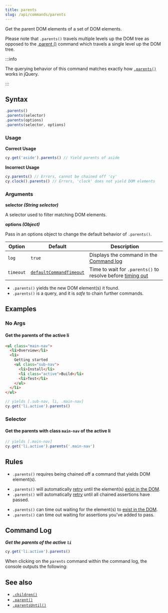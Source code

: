 ```yaml
---
title: parents
slug: /api/commands/parents
---
```


Get the parent DOM elements of a set of DOM elements.

Please note that `.parents()` travels multiple levels up the DOM tree as opposed
to the [.parent ()](/api/commands/parent) command which travels a single level
up the DOM tree.

:::info

The querying behavior of this command matches exactly how
[`.parents()`](http://api.jquery.com/parents) works in jQuery.

:::

## Syntax

```javascript
.parents()
.parents(selector)
.parents(options)
.parents(selector, options)
```

### Usage

<Icon name="check-circle" color="green" /> **Correct Usage**

```javascript
cy.get('aside').parents() // Yield parents of aside
```

<Icon name="exclamation-triangle" color="red" /> **Incorrect Usage**

```javascript
cy.parents() // Errors, cannot be chained off 'cy'
cy.clock().parents() // Errors, 'clock' does not yield DOM elements
```

### Arguments

<Icon name="angle-right" /> **selector _(String selector)_**

A selector used to filter matching DOM elements.

<Icon name="angle-right" /> **options _(Object)_**

Pass in an options object to change the default behavior of `.parents()`.

| Option    | Default                                                           | Description                                                                         |
| --------- | ----------------------------------------------------------------- | ----------------------------------------------------------------------------------- |
| `log`     | `true`                                                            | Displays the command in the [Command log](/app/core-concepts/open-mode#Command-Log) |
| `timeout` | [`defaultCommandTimeout`](/app/references/configuration#Timeouts) | Time to wait for `.parents()` to resolve before [timing out](#Timeouts)             |

<HeaderYields/>

- `.parents()` yields the new DOM element(s) it found.
- `.parents()` is a query, and it is _safe_ to chain further commands.

## Examples

### No Args

#### Get the parents of the active li

```html
<ul class="main-nav">
  <li>Overview</li>
  <li>
    Getting started
    <ul class="sub-nav">
      <li>Install</li>
      <li class="active">Build</li>
      <li>Test</li>
    </ul>
  </li>
</ul>
```

```javascript
// yields [.sub-nav, li, .main-nav]
cy.get('li.active').parents()
```

### Selector

#### Get the parents with class `main-nav` of the active li

```javascript
// yields [.main-nav]
cy.get('li.active').parents('.main-nav')
```

## Rules

<HeaderRequirements/>

- `.parents()` requires being chained off a command that yields DOM element(s).

<HeaderAssertions/>

- `.parents()` will automatically [retry](/app/core-concepts/retry-ability)
  until the element(s)
  [exist in the DOM](/app/core-concepts/introduction-to-cypress#Implicit-Assertions).
- `.parents()` will automatically [retry](/app/core-concepts/retry-ability)
  until all chained assertions have passed.

<HeaderTimeouts/>

- `.parents()` can time out waiting for the element(s) to
  [exist in the DOM](/app/core-concepts/introduction-to-cypress#Implicit-Assertions).
- `.parents()` can time out waiting for assertions you've added to pass.

## Command Log

**_Get the parents of the active `li`_**

```javascript
cy.get('li.active').parents()
```

<DocsImage
  src="/img/api/parents/get-all-parents-of-a-dom-element.png"
  alt="Command Log parents"
/>

When clicking on the `parents` command within the command log, the console
outputs the following:

<DocsImage
  src="/img/api/parents/parents-elements-displayed-in-devtools-console.png"
  alt="Console Log parents"
/>

## See also

- [`.children()`](/api/commands/children)
- [`.parent()`](/api/commands/parent)
- [`.parentsUntil()`](/api/commands/parentsuntil)
